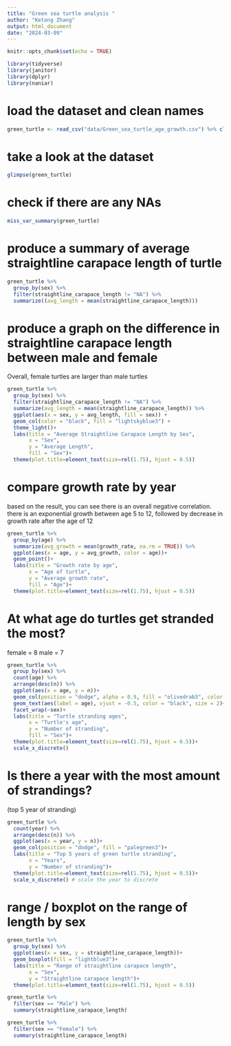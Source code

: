 ```yaml
---
title: "Green sea turtle analysis "
author: "Ketong Zhang"
output: html_document
date: "2024-03-09"
---
```


```r
knitr::opts_chunk$set(echo = TRUE)
```

```r
library(tidyverse)
library(janitor)
library(dplyr)
library(naniar)
```

# load the dataset and clean names
```r
green_turtle <- read_csv("data/Green_sea_turtle_age_growth.csv") %>% clean_names()
```

# take a look at the dataset
```r
glimpse(green_turtle)
```

# check if there are any NAs
```r
miss_var_summary(green_turtle)
```

# produce a summary of average straightline carapace length of turtle 
```r
green_turtle %>% 
  group_by(sex) %>% 
  filter(straightline_carapace_length != "NA") %>% 
  summarize((avg_length = mean(straightline_carapace_length)))
```

# produce a graph on the difference in straightline carapace length between male and female
Overall, female turtles are larger than male turtles 
```r
green_turtle %>%
  group_by(sex) %>%
  filter(straightline_carapace_length != "NA") %>% 
  summarize(avg_length = mean(straightline_carapace_length)) %>%
  ggplot(aes(x = sex, y = avg_length, fill = sex)) +
  geom_col(color = "black", fill = "lightskyblue3") +
  theme_light()+
  labs(title = "Average Straightline Carapace Length by Sex",
       x = "Sex",
       y = "Average Length",
       fill = "Sex")+
  theme(plot.title=element_text(size=rel(1.75), hjust = 0.5))
```

# compare growth rate by year
based on the result, you can see there is an overall negative correlation.
there is an exponential growth between age 5 to 12, followed by decrease in growth rate after the age of 12
```r
green_turtle %>% 
  group_by(age) %>% 
  summarize(avg_growth = mean(growth_rate, na.rm = TRUE)) %>% 
  ggplot(aes(x = age, y = avg_growth, color = age))+
  geom_point()+
  labs(title = "Growth rate by age",
       x = "Age of turtle",
       y = "Average growth rate",
       fill = "Age")+
  theme(plot.title=element_text(size=rel(1.75), hjust = 0.5))
```

# At what age do turtles get stranded the most?
female = 8
male = 7
```r
green_turtle %>% 
  group_by(sex) %>% 
  count(age) %>% 
  arrange(desc(n)) %>% 
  ggplot(aes(x = age, y = n))+
  geom_col(position = "dodge", alpha = 0.9, fill = "olivedrab3", color = "salmon4")+
  geom_text(aes(label = age), vjust = -0.5, color = "black", size = 2)+
  facet_wrap(~sex)+
  labs(title = "Turtle stranding ages",
       x = "Turtle's age",
       y = "Number of stranding",
       fill = "Sex")+
  theme(plot.title=element_text(size=rel(1.75), hjust = 0.5))+
  scale_x_discrete()
```

# Is there a year with the most amount of strandings?
(top 5 year of stranding)

```r
green_turtle %>% 
  count(year) %>% 
  arrange(desc(n)) %>% 
  ggplot(aes(x = year, y = n))+
  geom_col(position = "dodge", fill = "palegreen3")+
  labs(title = "Top 5 years of green turtle stranding",
       x = "Years",
       y = "Number of stranding")+
  theme(plot.title=element_text(size=rel(1.75), hjust = 0.5))+
  scale_x_discrete() # scale the year to discrete
```
# range / boxplot on the range of length by sex
```r
green_turtle %>% 
  group_by(sex) %>% 
  ggplot(aes(x = sex, y = straightline_carapace_length))+
  geom_boxplot(fill = "lightblue3")+
  labs(title = "Range of straightline carapace length",
       x = "Sex",
       y = "Straightline carapace length")+
  theme(plot.title=element_text(size=rel(1.75), hjust = 0.5))
```

```r
green_turtle %>% 
  filter(sex == "Male") %>% 
  summary(straightline_carapace_length)
```

```r
green_turtle %>% 
  filter(sex == "Female") %>% 
  summary(straightline_carapace_length)
```

